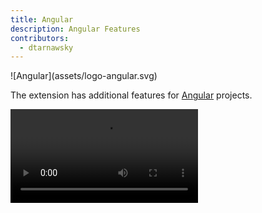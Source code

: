 ```yaml
---
title: Angular
description: Angular Features
contributors:
  - dtarnawsky
---
```


<span>
![Angular](assets/logo-angular.svg)
</span>

The extension has additional features for [Angular](https://angular.dev/) projects.


<Video src="https://videos.webnative.dev/angular.mp4" alt="Angular Features" controls />

## Updating Angular

For Angular projects, click `Packages` > `@Angular` to update to the latest minor version, or migrate to the next major version of Angular. The `ng migrate` feature will be used to migrate your project.

## New Angular Items

Select `Project` > `+ New` to create Angular Components, Services, Modules, Classes, Directives and Ionic Pages.

![New Angular Items](./angular-new.png)

## Migrations

For Angular migrations click `...` next to `Project` and choose from:

- **Migrate to Signal Inputs** - This refactors all `@Input()` decorators to [signal inputs](https://angular.dev/guide/components/inputs).
- **Migrate to Built In Control Flow Syntax** - This refactors directives like `*ngFor` to `@for`.
- **Migrate to replace @Output with Output functions** - Refactors out `@Output` directives.
- **Migrate to use inject for dependency injection** - Refactors constructors declaring dependencies to use `inject`.
- **Migrate ViewChild and ContentChild to use signals** - Refactors these directives.
- **Migrate to Ionic Standalone Components** - Refactors to use standalone components for Ionic rather than Modules.
- **Switch from WebPack to ESBuild** - Your Angular project will be switched to use the ESBuild option.

#### Use HTTPS

Angular projects can be run on a development web server that uses HTTPS by clicking `Settings` > `Use HTTPS`. More information can be found [here](../../capacitor/build-and-run#using-https).